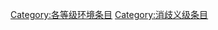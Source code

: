 {{Wikipedia category}}
{{emptycat}}
{{Articles by Quality| topic=環境|project=環境|format=TOC}}
{{catmore1|[[Wikipedia:環境专题|Wikipedia:環境专题]]}}

[[Category:各等级环境条目|Category:各等级环境条目]]
[[Category:消歧义级条目|Category:消歧义级条目]]